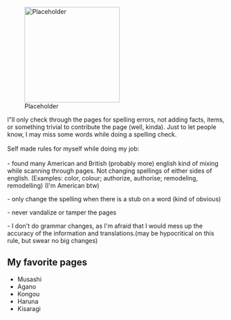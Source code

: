 [[File:Placeholder|thumb|220px]]

I"ll only check through the pages for spelling errors, not adding facts, items, or something trivial to contribute the page (well, kinda). Just to let people know, I may miss some words while doing a spelling check.

<span style="font-size:14px;line-height:22px;">Self made rules for myself while doing my job:</span>

- found many American and British (probably more) english kind of mixing while scanning through pages. Not changing spellings of either sides of english. (Examples: color, colour; authorize, authorise; remodeling, remodelling) (I'm American btw)

- only change the spelling when there is a stub on a word (kind of obvious)

- never vandalize or tamper the pages

- I don't do grammar changes, as I'm afraid that I would mess up the accuracy of the information and translations.(may be hypocritical on this rule, but swear no big changes)

==My favorite pages==

* Musashi
* Agano
* Kongou
* Haruna
* Kisaragi